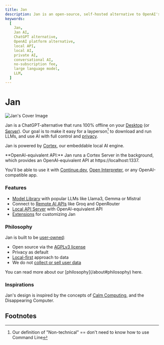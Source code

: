 ```yaml
---
title: Jan
description: Jan is an open-source, self-hosted alternative to OpenAI's platform - build and run AI on your own desktop or server.
keywords:
  [
    Jan,
    Jan AI,
    ChatGPT alternative,
    OpenAI platform alternative,
    local API,
    local AI,
    private AI,
    conversational AI,
    no-subscription fee,
    large language model,
    LLM,
  ]
---
```



# Jan

![Jan's Cover Image](./_assets/jan-display.png)

Jan is a ChatGPT-alternative that runs 100% offline on your [Desktop](/docs/desktop-installation) (or [Server](/docs/server-installation)). Our goal is to make it easy for a layperson[^1] to download and run LLMs, and use AI with full control and [privacy](https://www.reuters.com/legal/legalindustry/privacy-paradox-with-ai-2023-10-31/).

Jan is powered by [Cortex](/cortex/docs), our embeddable local AI engine. 

<Callout>
**OpenAI-equivalent API:** Jan runs a Cortex Server in the background, which provides an OpenAI-equivalent API at https://localhost:1337. 

You'll be able to use it with [Continue.dev](https://jan.ai/integrations/coding/vscode), [Open Interpreter](https://jan.ai/integrations/function-calling/interpreter), or any OpenAI-compatible app.
</Callout>

### Features

- [Model Library](https://jan.ai/docs/models/manage-models#add-models) with popular LLMs like Llama3, Gemma or Mistral
- Connect to [Remote AI APIs](https://jan.ai/docs/remote-inference/openai) like Groq and OpenRouter
- [Local API Server](https://jan.ai/api-reference) with OpenAI-equivalent API
- [Extensions](https://jan.ai/docs/extensions) for customizing Jan

### Philosophy

Jan is built to be [user-owned](about#-user-owned):
- Open source via the [AGPLv3 license](https://github.com/janhq/jan/blob/dev/LICENSE)
- Privacy as default
- [Local-first](https://www.inkandswitch.com/local-first/) approach to data
- We do not [collect or sell user data](/privacy)

<Callout>
  You can read more about our [philosophy](/about#philosophy) here. 
</Callout>

### Inspirations

Jan's design is inspired by the concepts of [Calm Computing](https://en.wikipedia.org/wiki/Calm_technology), and the Disappearing Computer. 


## Footnotes 

[^1]: Our definition of "Non-technical" == don't need to know how to use Command Line
